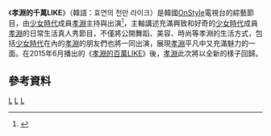 {{Notability Unreferenced |time=2017-02-17T18:59:19+00:00}}
{{expand|time=2017-02-05T03:55:03+00:00}}
{{電視節目信息框
|名稱       = 孝淵的千萬LIKE
|原名       = {{lang|kor|효연의 천만 라이크}} 
|圖片       = [[File:Hy_1000m_Like_Logo.jpg|280px]]
|圖說       = 
|類型       = [[綜藝節目|綜藝節目]]、[[真人秀|真人秀]]
|主持       = [[孝淵|孝淵]]
|地區       = {{KOR}}
|語言       = [[韓語|韓語]]
|製片人     = 
|developer  =
|每集長     = 約30分鐘
|電視臺     = [[OnStyle|OnStyle]]
|視頻制式   = [[1080i|1080i]] ([[HDTV|HDTV]])
|音頻制式   = [[立體聲|立體聲]]
|首播國家   = {{KOR}}
|集數       = 
|開始       = {{start date|2016|12|19}}
|結束       = 
|官方網站   = 
|tv_com_id  = 
|related    = [[孝淵的百萬LIKE|孝淵的百萬LIKE]]
|}}

《'''孝淵的千萬LIKE'''》（韓語：효연의 천만 라이크）是韓國[[OnStyle|OnStyle]]電視台的綜藝節目，由[[少女時代|少女時代]]成員[[孝淵|孝淵]]主持與出演<ref>{{Cite web |url=http://korea.yule.sohu.com/20161219/n476280076.shtml |title=存档副本 |access-date=2017-02-04 |archive-date=2017-02-05 |archive-url=https://web.archive.org/web/20170205181245/http://korea.yule.sohu.com/20161219/n476280076.shtml |dead-url=no }}</ref>，主軸講述充滿興致和好奇的[[少女時代|少女時代]]成員[[孝淵|孝淵]]的日常生活真人秀節目，不僅將公開舞蹈、美容、時尚等孝淵的生活方式，包括[[少女時代|少女時代]]在內的[[孝淵|孝淵]]的朋友們也將一同出演，展現[[孝淵|孝淵]]平凡中又充滿魅力的一面。在2015年6月播出的《[[孝淵的百萬LIKE|孝淵的百萬LIKE]]》後，[[孝淵|孝淵]]此次將以全新的樣子回歸。

==參考資料==
{{Reflist}}


[[Category:OnStyle|L]]
[[Category:韓國電視節目|L]]
[[Category:韓國綜藝節目|L]]